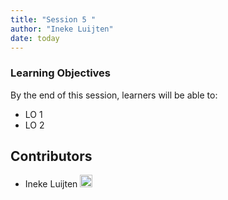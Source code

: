 ```yaml
---
title: "Session 5 "
author: "Ineke Luijten"
date: today
---
```


::: {.callout-tip}
### Learning Objectives

By the end of this session, learners will be able to:

- LO 1
- LO 2

:::




## Contributors

- Ineke Luijten <a href="https://orcid.org/0000-0001-5768-275X" rel="orcid"><img src="img/ORCID_Logomark.png" alt="" width="20" height="20"/></a>
